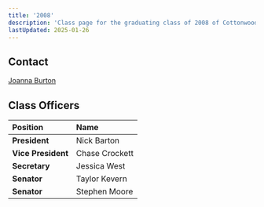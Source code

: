 ```yaml
---
title: '2008'
description: 'Class page for the graduating class of 2008 of Cottonwood High School.'
lastUpdated: 2025-01-26
---
```


## Contact

[Joanna Burton](mailto:j_felger@hotmail.com)

## Class Officers

| Position           | Name           |
| :----------------- | :------------- |
| **President**      | Nick Barton    |
| **Vice President** | Chase Crockett |
| **Secretary**      | Jessica West   |
| **Senator**        | Taylor Kevern  |
| **Senator**        | Stephen Moore  |
